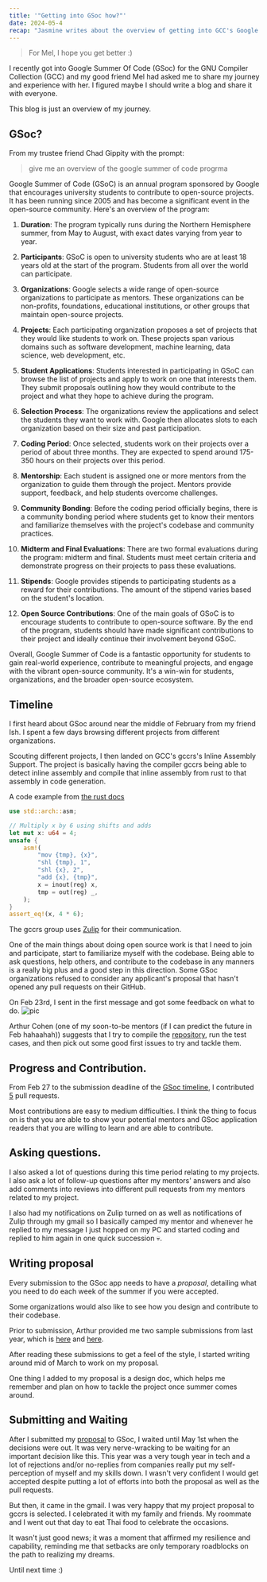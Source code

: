 ```yaml
---
title: '"Getting into GSoc how?"'
date: 2024-05-4
recap: "Jasmine writes about the overview of getting into GCC's Google Summer Of Code 2024, from a request of a friend."
---
```



> For Mel, I hope you get better :)

I recently got into Google Summer Of Code (GSoc) for the GNU Compiler Collection
(GCC) and my good friend Mel had asked me to share my journey and
experience with her.
I figured maybe I should write a blog and share it with everyone.

This blog is just an overview of my journey.
## GSoc?
From my trustee friend Chad Gippity with the prompt:
> give me an overview of the google summer of code progrma


Google Summer of Code (GSoC) is an annual program sponsored by Google that encourages university students to contribute to open-source projects. It has been running since 2005 and has become a significant event in the open-source community. Here's an overview of the program:

1. **Duration**: The program typically runs during the Northern Hemisphere summer, from May to August, with exact dates varying from year to year.

2. **Participants**: GSoC is open to university students who are at least 18 years old at the start of the program. Students from all over the world can participate.

3. **Organizations**: Google selects a wide range of open-source organizations to participate as mentors. These organizations can be non-profits, foundations, educational institutions, or other groups that maintain open-source projects.

4. **Projects**: Each participating organization proposes a set of projects that they would like students to work on. These projects span various domains such as software development, machine learning, data science, web development, etc.

5. **Student Applications**: Students interested in participating in GSoC can browse the list of projects and apply to work on one that interests them. They submit proposals outlining how they would contribute to the project and what they hope to achieve during the program.

6. **Selection Process**: The organizations review the applications and select the students they want to work with. Google then allocates slots to each organization based on their size and past participation.

7. **Coding Period**: Once selected, students work on their projects over a period of about three months. They are expected to spend around 175-350 hours on their projects over this period.

8. **Mentorship**: Each student is assigned one or more mentors from the organization to guide them through the project. Mentors provide support, feedback, and help students overcome challenges.

9. **Community Bonding**: Before the coding period officially begins, there is a community bonding period where students get to know their mentors and familiarize themselves with the project's codebase and community practices.

10. **Midterm and Final Evaluations**: There are two formal evaluations during the program: midterm and final. Students must meet certain criteria and demonstrate progress on their projects to pass these evaluations.

11. **Stipends**: Google provides stipends to participating students as a reward for their contributions. The amount of the stipend varies based on the student's location.

12. **Open Source Contributions**: One of the main goals of GSoC is to encourage students to contribute to open-source software. By the end of the program, students should have made significant contributions to their project and ideally continue their involvement beyond GSoC.

Overall, Google Summer of Code is a fantastic opportunity for students to gain real-world experience, contribute to meaningful projects, and engage with the vibrant open-source community. It's a win-win for students, organizations, and the broader open-source ecosystem.
## Timeline

I first heard about GSoc around near the middle of February from my friend Ish. I spent a few days browsing different projects
from different organizations.

Scouting different projects, I then landed on GCC's gccrs's Inline Assembly Support. The project is basically having the compiler
gccrs being able to detect inline assembly and compile that inline assembly from rust to that assembly in code generation.

A code example from [the rust docs](https://doc.rust-lang.org/reference/inline-assembly.html)
```rust
use std::arch::asm;

// Multiply x by 6 using shifts and adds
let mut x: u64 = 4;
unsafe {
    asm!(
        "mov {tmp}, {x}",
        "shl {tmp}, 1",
        "shl {x}, 2",
        "add {x}, {tmp}",
        x = inout(reg) x,
        tmp = out(reg) _,
    );
}
assert_eq!(x, 4 * 6);
```

The gccrs group uses [Zulip](https://en.wikipedia.org/wiki/Zulip) for their communication.

One of the main things about doing open source work is that I need to join and participate,
start to familiarize myself with the codebase. Being able to ask questions, help others, and contribute to the
codebase in any manners is a really big plus and a good step in this direction. Some GSoc organizations refused to
consider any applicant's proposal that hasn't opened any pull requests on their GitHub.

On Feb 23rd, I sent in the first message and got some feedback on what to do.
![pic](/blogs/getting_gsoc_1.png)

Arthur Cohen (one of my soon-to-be mentors (if I can predict the future in Feb hahaahah)) suggests that I try to compile
the [repository](https://github.com/Rust-GCC/gccrs), run the test cases, and then pick out some good first issues to try
and tackle them.

## Progress and Contribution.

From Feb 27 to the submission deadline of the [GSoc timeline](https://summerofcode.withgoogle.com/programs/2024),
I contributed [5](https://github.com/Rust-GCC/gccrs/pulls?q=author%3Abadumbatish+created%3A%3C2024-04-10) pull requests.

Most contributions are easy to medium difficulties. I think the thing to focus on is that you are able to show
your potential mentors and GSoc application readers that you are willing to learn and are able to contribute.

## Asking questions.

I also asked a lot of questions during this time period relating to my projects.
I also ask a lot of follow-up questions after my mentors' answers and also add comments into reviews into different
pull requests from my mentors related to my project.

I also had my notifications on Zulip turned on as well as notifications of Zulip through my gmail so I basically
camped my mentor and whenever he replied to my message I just hopped on my PC and started coding and replied to him again
in one quick succession 💀.

## Writing proposal

Every submission to the GSoc app needs to have a *proposal*, detailing what you need to do each week of the summer if you were accepted.

Some organizations would also like to see how you design and contribute to their codebase.

Prior to submission, Arthur provided me two sample submissions from last year, which is [here](/blogs/getting_gsoc_sample_1.pdf) and [here](/blogs/getting_gsoc_sample_2.pdf).

After reading these submissions to get a feel of the style, I started writing around mid of March to work on my proposal.

One thing I added to my proposal is a design doc, which helps me remember and plan on how to tackle the project once summer comes around.
## Submitting and Waiting

After I submitted my [proposal](https://hackmd.io/@e9TFlaClQkeW_uxeFS2ycw/r1TFZhopp) to GSoc, I waited until May 1st when the decisions were out. It was very nerve-wracking
to be waiting for an important decision like this. This year was a very tough year in tech and a lot of rejections and/or
no-replies from companies really put my self-perception of myself and my skills down. I wasn't very confident I would get
accepted despite putting a lot of efforts into both the proposal as well as the pull requests.

But then, it came in the gmail. I was very happy that my project proposal to gccrs is selected. I celebrated it with my family and friends.
My roommate and I went out that day to eat Thai food to celebrate the occasions.

It wasn't just good news; it was a moment that affirmed my resilience and capability,
reminding me that setbacks are only temporary roadblocks on the path to realizing my dreams.

Until next time :)